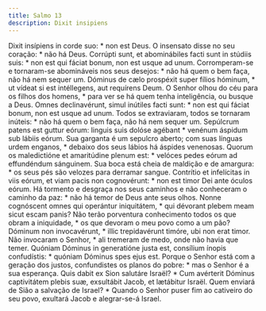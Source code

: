 ```yaml
---
title: Salmo 13
description: Dixit insipiens
---
```


<div class="side-by-side not-content">
  <span>
    Dixit insípiens in corde suo: * non est Deus.
  </span>
  <span>
    O insensato disse no seu coração: * não há Deus.
  </span>
  <span>
    Corrúpti sunt, et abominábiles facti sunt in stúdiis suis: * non est qui
    fáciat bonum, non est usque ad unum.
  </span>
  <span>
    Corromperam-se e tornaram-se abomináveis nos seus desejos: * não há quem o
    bem faça, não há nem sequer um.
  </span>
  <span>
    Dóminus de cælo prospéxit super fílios hóminum, * ut vídeat si est
    intéllegens, aut requírens Deum.
  </span>
  <span>
    O Senhor olhou do céu para os filhos dos homens, * para ver se há quem tenha
    inteligência, ou busque a Deus.
  </span>
  <span>
    Omnes declinavérunt, simul inútiles facti sunt: * non est qui fáciat bonum,
    non est usque ad unum.
  </span>
  <span>
    Todos se extraviaram, todos se tornaram inúteis: * não há quem o bem faça,
    não há nem sequer um.
  </span>
  <span>
    Sepúlcrum patens est guttur eórum: linguis suis dolóse agébant * venénum
    áspidum sub lábiis eórum.
  </span>
  <span>
    Sua garganta é um sepulcro aberto; com suas línguas urdem enganos, * debaixo
    dos seus lábios há áspides venenosas.
  </span>
  <span>
    Quorum os maledictióne et amaritúdine plenum est: * velóces pedes eórum ad
    effundéndum sánguinem.
  </span>
  <span>
    Sua boca está cheia de maldição e de amargura: * os seus pés são velozes
    para derramar sangue.
  </span>
  <span>
    Contrítio et infelícitas in viis eórum, et viam pacis non cognovérunt: * non
    est timor Dei ante óculos eórum.
  </span>
  <span>
    Há tormento e desgraça nos seus caminhos e não conheceram o caminho da paz:
    * não há temor de Deus ante seus olhos.
  </span>
  <span>
    Nonne cognóscent omnes qui operántur iniquitátem, * qui dévorant plebem meam
    sicut escam panis?
  </span>
  <span>
    Não terão porventura conhecimento todos os que obram a iniquidade, * os que
    devoram o meu povo como a um pão?
  </span>
  <span>
    Dóminum non invocavérunt, * illic trepidavérunt timóre, ubi non erat timor.
  </span>
  <span>
    Não invocaram o Senhor, * ali tremeram de medo, onde não havia que temer.
  </span>
  <span>
    Quóniam Dóminus in generatióne justa est, consílium ínopis confudístis: *
    quóniam Dóminus spes ejus est.
  </span>
  <span>
    Porque o Senhor está com a geração dos justos, confundistes os planos do
    pobre: * mas o Senhor é a sua esperança.
  </span>
  <span>
    Quis dabit ex Sion salutáre Israël? * Cum avérterit Dóminus captivitátem
    plebis suæ, exsultábit Jacob, et lætábitur Israël.
  </span>
  <span>
    Quem enviará de Sião a salvação de Israel? * Quando o Senhor puser fim ao
    cativeiro do seu povo, exultará Jacob e alegrar-se-á Israel.
  </span>
</div>
